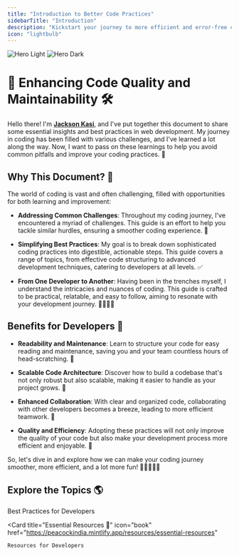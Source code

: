 ```yaml
---
title: "Introduction to Better Code Practices"
sidebarTitle: "Introduction"
description: "Kickstart your journey to more efficient and error-free coding with our developer's guide to better code practices."
icon: "lightbulb"
---
```


<img
  className="block dark:hidden"
  src="/images/hero-light.svg"
  alt="Hero Light"
/>
<img
  className="hidden dark:block"
  src="/images/hero-dark.svg"
  alt="Hero Dark"
/>

# 🚀 Enhancing Code Quality and Maintainability 🛠️

Hello there! I'm [**Jackson Kasi**](https://github.com/jacksonkasi1), and I've put together this document to share some essential insights and best practices in web development. My journey in coding has been filled with various challenges, and I've learned a lot along the way. Now, I want to pass on these learnings to help you avoid common pitfalls and improve your coding practices. 🌟

## Why This Document? 🤔

The world of coding is vast and often challenging, filled with opportunities for both learning and improvement:

- **Addressing Common Challenges**: Throughout my coding journey, I've encountered a myriad of challenges. This guide is an effort to help you tackle similar hurdles, ensuring a smoother coding experience. 🛑

- **Simplifying Best Practices**: My goal is to break down sophisticated coding practices into digestible, actionable steps. This guide covers a range of topics, from effective code structuring to advanced development techniques, catering to developers at all levels. ✅

- **From One Developer to Another**: Having been in the trenches myself, I understand the intricacies and nuances of coding. This guide is crafted to be practical, relatable, and easy to follow, aiming to resonate with your development journey. 🚶‍♂️🚶‍♀️

## Benefits for Developers 🌈

- **Readability and Maintenance**: Learn to structure your code for easy reading and maintenance, saving you and your team countless hours of head-scratching. 🧐

- **Scalable Code Architecture**: Discover how to build a codebase that's not only robust but also scalable, making it easier to handle as your project grows. 🌱

- **Enhanced Collaboration**: With clear and organized code, collaborating with other developers becomes a breeze, leading to more efficient teamwork. 🤝

- **Quality and Efficiency**: Adopting these practices will not only improve the quality of your code but also make your development process more efficient and enjoyable. 🎯

So, let's dive in and explore how we can make your coding journey smoother, more efficient, and a lot more fun! 🚀👩‍💻👨‍💻

## Explore the Topics 🌎

<CardGroup cols={2}>
  <Card
    title="Developer Best Practices ⚒️"
    icon="code"
    href="https://peacockindia.mintlify.app/docs/organizing-imports"
  >
    Best Practices for Developers
  </Card>

  <Card
    title="Essential Resources 📖"
    icon="book"
    href="https://peacockindia.mintlify.app/resources/essential-resources"
  >
    Resources for Developers
  </Card>
</CardGroup>
